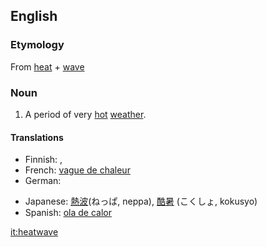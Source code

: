 {{wikipedia}}
==English==

===Etymology===
From [[heat]] + [[wave]]

===Noun===
{{en-noun}}

#A period of very [[hot]] [[weather]].

====Translations====
{{top}}
* Finnish: {{t-|fi|helleaalto}}, {{t-|fi|lämpöaalto}}
* French: [[vague de chaleur]] {{f}}
* German: {{t+|de|Hitzewelle|f}}
{{mid}}
* Japanese: [[熱波]](ねっぱ, neppa), [[酷暑]] (こくしょ, kokusyo)
* Spanish: [[ola de calor]] {{f}}
{{bottom}}

[[it:heatwave]]